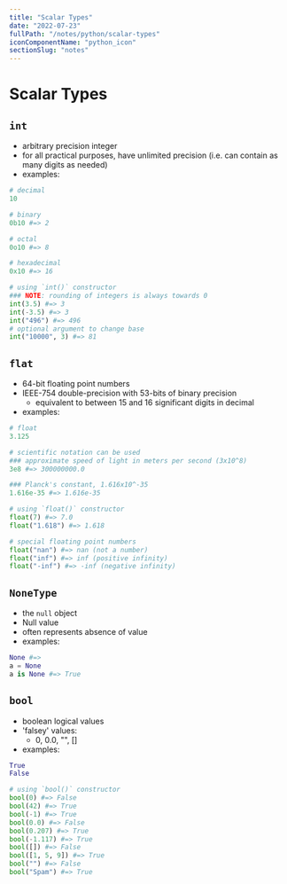 ```yaml
---
title: "Scalar Types"
date: "2022-07-23"
fullPath: "/notes/python/scalar-types"
iconComponentName: "python_icon"
sectionSlug: "notes"
---
```


# Scalar Types

## `int`
- arbitrary precision integer
- for all practical purposes, have unlimited precision (i.e. can contain as many digits as needed)
- examples:
```py
# decimal
10

# binary
0b10 #=> 2

# octal
0o10 #=> 8

# hexadecimal
0x10 #=> 16

# using `int()` constructor
### NOTE: rounding of integers is always towards 0
int(3.5) #=> 3
int(-3.5) #=> 3
int("496") #=> 496
# optional argument to change base
int("10000", 3) #=> 81
```

## `flat`
- 64-bit floating point numbers
- IEEE-754 double-precision with 53-bits of binary precision
    - equivalent to between 15 and 16 significant digits in decimal
- examples:
```py
# float
3.125

# scientific notation can be used
### approximate speed of light in meters per second (3x10^8)
3e8 #=> 300000000.0

### Planck's constant, 1.616x10^-35
1.616e-35 #=> 1.616e-35

# using `float()` constructor
float(7) #=> 7.0
float("1.618") #=> 1.618

# special floating point numbers
float("nan") #=> nan (not a number)
float("inf") #=> inf (positive infinity)
float("-inf") #=> -inf (negative infinity)
```

## `NoneType`
- the `null` object
- Null value
- often represents absence of value
- examples:
```py
None #=>
a = None
a is None #=> True
```

## `bool`
- boolean logical values
- 'falsey' values:
    - 0, 0.0, "", []
- examples:
```py
True
False

# using `bool()` constructor
bool(0) #=> False
bool(42) #=> True
bool(-1) #=> True
bool(0.0) #=> False
bool(0.207) #=> True
bool(-1.117) #=> True
bool([]) #=> False
bool([1, 5, 9]) #=> True
bool("") #=> False
bool("Spam") #=> True
```
